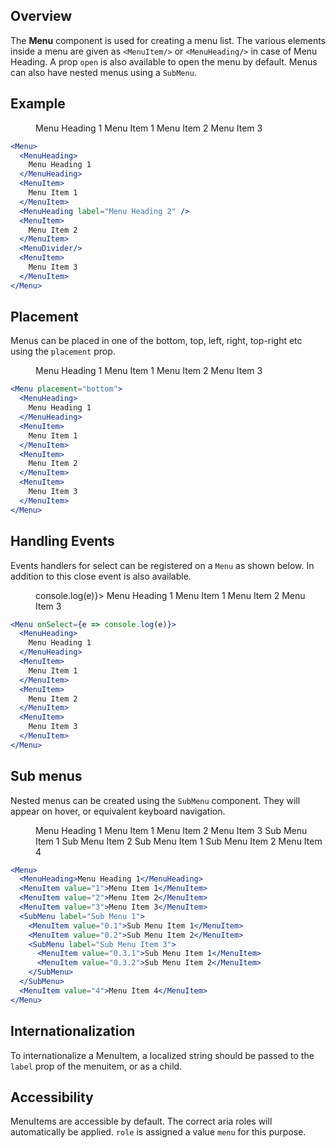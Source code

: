 
## Overview

The **Menu** component is used for creating a menu list. The various elements inside a menu are given as `<MenuItem/>`  or `<MenuHeading/>` in case of Menu Heading. A prop `open` is also available to open the menu by default. Menus can also have nested menus using a `SubMenu`.

## Example

<Menu>
  <MenuHeading>
    Menu Heading 1
  </MenuHeading>
  <MenuItem>
    Menu Item 1
  </MenuItem>
  <MenuHeading label="Menu Heading 2" />
  <MenuItem>
    Menu Item 2
  </MenuItem>
  <MenuDivider/>
  <MenuItem>
    Menu Item 3
  </MenuItem>
</Menu>

<div style={{height: 220}} />

```jsx
<Menu>
  <MenuHeading>
    Menu Heading 1
  </MenuHeading>
  <MenuItem>
    Menu Item 1
  </MenuItem>
  <MenuHeading label="Menu Heading 2" />
  <MenuItem>
    Menu Item 2
  </MenuItem>
  <MenuDivider/>
  <MenuItem>
    Menu Item 3
  </MenuItem>
</Menu>
```

## Placement

Menus can be placed in one of the bottom, top, left, right, top-right etc using the `placement` prop.

<Menu placement="bottom">
  <MenuHeading>
    Menu Heading 1
  </MenuHeading>
  <MenuItem>
    Menu Item 1
  </MenuItem>
  <MenuItem>
    Menu Item 2
  </MenuItem>
  <MenuItem>
    Menu Item 3
  </MenuItem>
</Menu>

<div style={{height: 180}} />

```jsx
<Menu placement="bottom">
  <MenuHeading>
    Menu Heading 1
  </MenuHeading>
  <MenuItem>
    Menu Item 1
  </MenuItem>
  <MenuItem>
    Menu Item 2
  </MenuItem>
  <MenuItem>
    Menu Item 3
  </MenuItem>
</Menu>
```

## Handling Events

Events handlers for select can be registered on a `Menu` as shown below. In addition to this close event is also available.


<Menu onSelect={e => console.log(e)}>
  <MenuHeading>
    Menu Heading 1
  </MenuHeading>
  <MenuItem>
    Menu Item 1
  </MenuItem>
  <MenuItem>
    Menu Item 2
  </MenuItem>
  <MenuItem>
    Menu Item 3
  </MenuItem>
</Menu>

<div style={{height: 180}} />

```jsx
<Menu onSelect={e => console.log(e)}>
  <MenuHeading>
    Menu Heading 1
  </MenuHeading>
  <MenuItem>
    Menu Item 1
  </MenuItem>
  <MenuItem>
    Menu Item 2
  </MenuItem>
  <MenuItem>
    Menu Item 3
  </MenuItem>
</Menu>
```

## Sub menus

Nested menus can be created using the `SubMenu` component. They will appear on hover, or equivalent keyboard navigation.

<Menu>
  <MenuHeading>Menu Heading 1</MenuHeading>
  <MenuItem value="1">Menu Item 1</MenuItem>
  <MenuItem value="2">Menu Item 2</MenuItem>
  <MenuItem value="3">Menu Item 3</MenuItem>
  <SubMenu label="Sub Menu 1">
    <MenuItem value="0.1">Sub Menu Item 1</MenuItem>
    <MenuItem value="0.2">Sub Menu Item 2</MenuItem>
    <SubMenu label="Sub Menu Item 3">
      <MenuItem value="0.3.1">Sub Menu Item 1</MenuItem>
      <MenuItem value="0.3.2">Sub Menu Item 2</MenuItem>
    </SubMenu>
  </SubMenu>
  <MenuItem value="4">Menu Item 4</MenuItem>
</Menu>

<div style={{height: 240}} />

```jsx
<Menu>
  <MenuHeading>Menu Heading 1</MenuHeading>
  <MenuItem value="1">Menu Item 1</MenuItem>
  <MenuItem value="2">Menu Item 2</MenuItem>
  <MenuItem value="3">Menu Item 3</MenuItem>
  <SubMenu label="Sub Menu 1">
    <MenuItem value="0.1">Sub Menu Item 1</MenuItem>
    <MenuItem value="0.2">Sub Menu Item 2</MenuItem>
    <SubMenu label="Sub Menu Item 3">
      <MenuItem value="0.3.1">Sub Menu Item 1</MenuItem>
      <MenuItem value="0.3.2">Sub Menu Item 2</MenuItem>
    </SubMenu>
  </SubMenu>
  <MenuItem value="4">Menu Item 4</MenuItem>
</Menu>
```

## Internationalization

To internationalize a MenuItem, a localized string should be passed to the `label` prop of the menuitem, or as a child.

## Accessibility

MenuItems are accessible by default. The correct aria roles will automatically be applied. `role` is assigned a value `menu` for this purpose.
